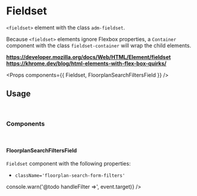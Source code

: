 <!-- Packages -->

<!-- Components -->

# Fieldset

`<fieldset>` element with the class `adm-fieldset`.  

Because `<fieldset>` elements ignore Flexbox properties, a `Container` component
with the class `fieldset-container` will wrap the child elements.

**https://developer.mozilla.org/docs/Web/HTML/Element/fieldset**  
**https://khrome.dev/blog/html-elements-with-flex-box-quirks/**

<Props components={{ Fieldset, FloorplanSearchFiltersField }} />

## Usage

<br/>

### Components

<br/>

#### FloorplanSearchFiltersField

`Fieldset` component with the following properties:

- `className='floorplan-search-form-filters'`

<Preview>
  <FloorplanSearchFiltersField
    handleFilter={event => console.warn('@todo handleFilter =>', event.target)}
  />
</Preview>